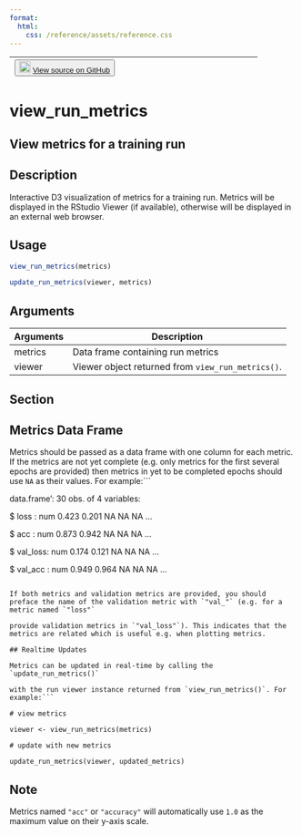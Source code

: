 ```yaml
---
format:
  html:
    css: /reference/assets/reference.css
---
```


| <button class="button"> ![](/reference/assets/GitHub-Mark-32px.png){width="20"} [View source on GitHub](https://github.com/rstudio/tfruns//blob/main/R/metrics_viewer.R#L33) </button> |
|:------------------------------:|:--------------------------------------:|

# view_run_metrics

## View metrics for a training run

## Description
Interactive D3 visualization of metrics for a training run. Metrics will be displayed in the RStudio Viewer (if available), otherwise will be displayed in an external web browser. 


## Usage
```r
view_run_metrics(metrics) 

update_run_metrics(viewer, metrics) 
```

## Arguments
|Arguments|Description|
|---|---|
| metrics | Data frame containing run metrics |
| viewer | Viewer object returned from `view_run_metrics()`. |


## Section

## Metrics Data Frame

Metrics should be passed as a data frame with one column for each metric. If the metrics are not yet complete (e.g. only metrics for the first several epochs are provided) then metrics in yet to be completed epochs should use `NA` as their values. For example:```

data.frame':	30 obs. of  4 variables: 

$ loss    : num  0.423 0.201 NA NA NA ... 

$ acc     : num  0.873 0.942 NA NA NA ... 

$ val_loss: num  0.174 0.121 NA NA NA ... 

$ val_acc : num  0.949 0.964 NA NA NA ... 

```

If both metrics and validation metrics are provided, you should preface the name of the validation metric with `"val_"` (e.g. for a metric named `"loss"`

provide validation metrics in `"val_loss"`). This indicates that the metrics are related which is useful e.g. when plotting metrics. 

## Realtime Updates

Metrics can be updated in real-time by calling the `update_run_metrics()`

with the run viewer instance returned from `view_run_metrics()`. For example:```

# view metrics 

viewer <- view_run_metrics(metrics) 

# update with new metrics 

update_run_metrics(viewer, updated_metrics) 

```


## Note
Metrics named `"acc"` or `"accuracy"` will automatically use `1.0` as the maximum value on their y-axis scale. 




